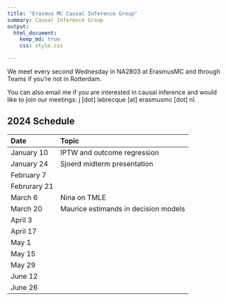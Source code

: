 ```yaml
---
title: "Erasmus MC Causal Inference Group"
summary: Causal Inference Group
output:
  html_document:
    keep_md: true
    css: style.css

---
```




We meet every second Wednesday in NA2803 at ErasmusMC and through Teams if you're not in Rotterdam.

You can also email me if you are interested in causal inference and would like to join our meetings: j [dot] labrecque [at] erasmusmc [dot] nl.

## 2024 Schedule

|Date|Topic|
|:------ |:------ |
|January 10| IPTW and outcome regression|
|January 24|Sjoerd midterm presentation|
|February 7||
|Februrary 21||
|March 6|Nina on TMLE|
|March 20|Maurice estimands in decision models|
|April 3||
|April 17||
|May 1||
|May 15||
|May 29||
|June 12||
|June 26||




